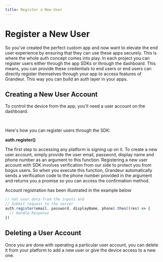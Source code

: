 ```yaml
---
title: Register a New User 
---
```


# Register a New User

So you've created the perfect custom app and now want to elevate the end user experience by ensuring that they can use these apps securely. This is where the whole auth concept comes into play. 
In each project you can register users either through the app SDKs or through the dashboard. This means, you can provide these credentials to end users or end users can directly register themselves through your app to access features of Grandeur. This way you can build an auth layer in your apps.

## Creating a New User Account

To control the device from the app, you'll need a user account on the dashboard. 

<ReactPlayer playing controls volume={0} width={832} height={468} url="/demos/guides/create-user.webm" /><br />

Here's how you can register users through the SDK: 

**auth.register()**

The first step to accessing any platform is signing up on it. To create a new user account, simply provide the user email, password, display name and phone number as an argument to this function. Registering a new user account with SDK involves verification from our side to protect you from bogus users. So when you execute this function, Grandeur automatically sends a verification code to the phone number provided in the argument and returns you a promise so you can access the confirmation method.

Account registration has been illustrated in the example below

```js
// Get user data from the inputs and
// Submit request to the server
auth.register(email, password, displayName, phone).then((res) => {
  // Handle Response
})
```

## Deleting a User Account

Once you are done with operating a particular user account, you can delete it from your platform to add a new user or give the device access to a new one. 
